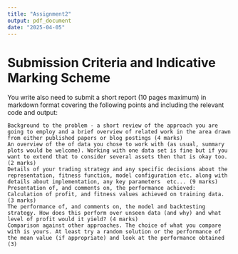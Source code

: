 ---
title: "Assignment2"
output: pdf_document
date: "2025-04-05"
---

# Submission Criteria and Indicative Marking Scheme

You write also need to submit a short report (10 pages maximum) in markdown format covering the following points and including the relevant code and output:

    Background to the problem - a short review of the approach you are going to employ and a brief overview of related work in the area drawn from either published papers or blog postings (4 marks)
    An overview of the of data you chose to work with (as usual, summary plots would be welcome). Working with one data set is fine but if you want to extend that to consider several assets then that is okay too.  (2 marks)
    Details of your trading strategy and any specific decisions about the representation, fitness function, model configuration etc. along with details about implementation, any key parameters  etc... (9 marks)
    Presentation of, and comments on, the performance achieved: Calculation of profit, and fitness values achieved on training data. (3 marks)
    The performance of, and comments on, the model and backtesting strategy. How does this perform over unseen data (and why) and what level of profit would it yield? (4 marks)
    Comparison against other approaches. The choice of what you compare with is yours. At least try a random solution or the performance of the mean value (if appropriate) and look at the performance obtained (3)
